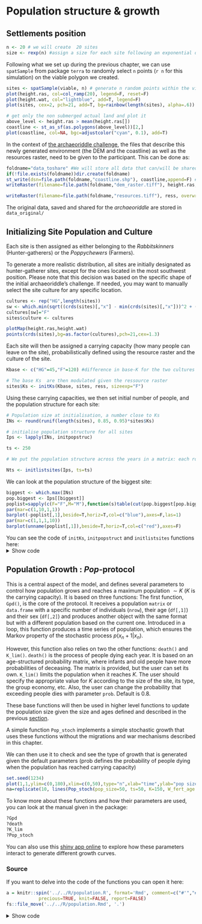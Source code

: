 # Population structure & growth {#popgrowth}

## Settlements position


```r
n <- 20 # we will create  20 sites
size <- rexp(n) #assign a size for each site following an exponential distribution 

```

Following what we set up during the previous chapter, we can  use `spatSample` from package `terra` to randomly select `n` points  (`r n` for this simulation) on the viable polygon we created.

```r
sites <- spatSample(viable, n) # generate n random points within the viable polygon and assign to variable sites
plot(height.ras, col=col_ramp(20), legend=F, reset=F)
plot(height.wat, col="lightblue", add=T, legend=F)
plot(sites, cex=2, pch=21, add=T, bg=rainbow(length(sites), alpha=.6))

# get only the non submerged actual land and plot it
above_level <- height.ras > mean(height.ras[])
coastline <- st_as_sf(as.polygons(above_level))[2,]
plot(coastline, col=NA, bgc=adjustcolor("cyan", 0.1), add=T)
```

In the context of [the archaeoriddle challenge](https://theia.arch.cam.ac.uk/archaeoriddle/), the files that describe this newly generated environment (the DEM and the coastline) as well as the resources raster,  need to be given to the participant. This can be done as:

```r
foldname="data_toshare" #We will store all data that can/will be shared with participant in data_toshare
if(!file.exists(foldname))dir.create(foldname)
st_write(dsn=file.path(foldname,"coastline.shp"), coastline,append=F) # Write the coastline as a shapefile
writeRaster(filename=file.path(foldname,"dem_raster.tiff"), height.ras, overwrite=T) #write the DEM as a raster

writeRaster(filename=file.path(foldname,"resources.tiff"), ress, overwrite=T) #write the resources as a raster
```

The original data, saved and shared for the _archaeoriddle_ are stored in `data_original/`

## Initializing Site Population and Culture {#initsize}

Each site is then assigned as either belonging to the *Rabbitskinners* (Hunter-gatherers) or the *Poppychewers* (Farmers).

To generate a more realistic distribution, all sites are initially designated as hunter-gatherer sites, except for the ones located in the most southwest position. Please note that this decision was based on the specific shape of the initial archaeoriddle's challenge. If needed, you may want to manually select the site culture for any specific location.


```r
cultures <- rep("HG",length(sites))
sw <- which.min(sqrt((crds(sites)[,"x"] - min(crds(sites)[,"x"]))^2 + (crds(sites)[,"y"] - min(crds(sites)[,"y"]))^2))
cultures[sw]="F"
sites$culture <- cultures

plotMap(height.ras,height.wat)
points(crds(sites),bg=as.factor(cultures),pch=21,cex=1.3)
```


Each site will then be assigned a carrying capacity (how many people can leave on the site), probabilistically defined using the resource raster and the culture of the site.

```r

Kbase <- c("HG"=45,"F"=120) #difference in base-K for the two cultures

# The base Ks  are then modulated given the ressource raster
sites$Ks <- initKs(Kbase, sites, ress, sizeexp="F")
```

Using these carrying capacities, we then set initial number of people, and the population structure for each site:

```r
# Population size at initialisation, a number close to Ks
INs <- round(runif(length(sites), 0.85, 0.95)*sites$Ks)

# initialise population structure for all sites
Ips <- lapply(INs, initpopstruc)

ts <- 250

# We put the population structure across the years in a matrix: each row will represent a time step of the simulation ; each column a sites

Nts <- initlistsites(Ips, ts=ts)

```

We can look at the population structure of the biggest site:

```r
biggest <- which.max(INs)
pop.biggest <- Ips[[biggest]]
poplist=sapply(c(F="F",M="M"),function(s)table(cut(pop.biggest[pop.biggest[,2]==s,1],breaks=seq(0,40,4))))
par(mar=c(1,10,1,1))
barplot(-poplist[,1],beside=T,horiz=T,col=c("blue"),axes=F,las=1)
par(mar=c(1,1,1,10))
barplot(unname(poplist[,1]),beside=T,horiz=T,col=c("red"),axes=F)
```


You can see the code of `initKs`, `initpopstruct` and `initlistsites` functions here:
<details><summary>Show code</summary>
**Code**

```r
a = knitr::spin('../../R/init_simulation.R', format='Rmd', comment=c("#'","#'"),
            precious=TRUE, knit=FALSE, report=FALSE)
fs::file_move('../../R/init_simulation.Rmd', '.')

res = knitr::knit_child(input='init_simulation.Rmd', quiet=TRUE)
cat(res, sep = '\n')
fs::file_delete('init_simulation.Rmd')
```
</details>



## Population Growth : $Pop$-protocol {#base-pop-growth}

This is a central aspect of the model, and defines several parameters to control how population grows and reaches a maximum population $\sim K$ ($K$ is the carrying capacity). It is based on three functions: The first function, `Gpd()`, is the core of the protocol. It receives a population `matrix` or `data.frame` with a specific number of individuals (`nrow`), their age (`df[,1]`) and their sex (`df[,2]`) and produces another object with the same format but with a different population based on the current one. Introduced in a loop, this function produces a time series of population, which ensures the Markov property of the stochastic process $p(x_n+1|x_n)$.

However, this function also relies on two the other functions: `death()` and `K_lim()`. `death()` is the process of people dying each year. It is based on an age-structured probability matrix, where infants and old people have more probabilities of deceasing. The matrix is provided, but the user can set its own. `K_lim()` limits the population when it reaches $K$. The user should specify the appropriate value for $K$ according to the size of the site, its type, the group economy, etc. Also, the user can change the probability that exceeding people dies with parameter `prob`. Default is 0.8.




These base functions will then be used in higher level functions to update the population size given the size and ages defined and described in the previous [section](#initsize). 

A simple function  `Pop_stoch` implements a simple stochastic growth that uses these functions without the migrations and war mechanisms described in this chapter. 


We can then use it to check and see the type of growth that is generated given the default parameters (prob defines the probability of people dying when the population has reached carrying capacity)

```r
set.seed(1234)
plot(1,1,ylim=c(0,180),xlim=c(0,50),type="n",xlab="time",ylab="pop size")
na=replicate(10, lines(Pop_stoch(pop_size=50, ts=50, K=150, W_fert_age = c(10, 45), M_fert_age = c(15, 55), p_offspring = 0.3, prob = 0.8)))
```


To know more about these functions and how their parameters are used, you can look at the manual given in the package:

```r
?Gpd
?death
?K_lim
?Pop_stoch
```

You can also use this [shiny app online](https://acortell3.shinyapps.io/archaeo_record_model/) to explore how these parameters interact to generate different growth curves.

### Source {-} 

If you want to delve into the code of the functions you can open it here:

```r
a = knitr::spin('../../R/population.R', format='Rmd', comment=c("#'","#'"),
            precious=TRUE, knit=FALSE, report=FALSE)
fs::file_move('../../R/population.Rmd', '.')
```
<details><summary>Show code</summary>
**Code**
```r
res = knitr::knit_child(input='population.Rmd', quiet=TRUE)
cat(res, sep = '\n')
fs::file_delete('population.Rmd')
```
</details>


